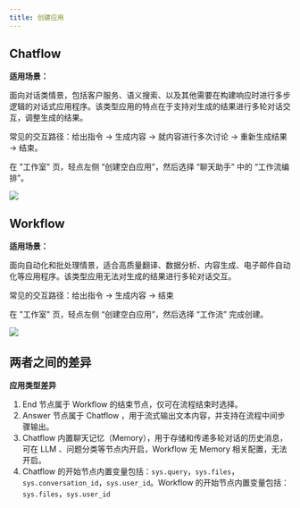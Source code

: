 ```yaml
---
title: 创建应用
---
```


## Chatflow

**适用场景：**

面向对话类情景，包括客户服务、语义搜索、以及其他需要在构建响应时进行多步逻辑的对话式应用程序。该类型应用的特点在于支持对生成的结果进行多轮对话交互，调整生成的结果。

常见的交互路径：给出指令 → 生成内容 → 就内容进行多次讨论 → 重新生成结果 → 结束。

在 "工作室" 页，轻点左侧 “创建空白应用”，然后选择 “聊天助手” 中的 “工作流编排”。

![](https://assets-docs.dify.ai/2025/05/8eb5a12939c298bc7cb9a778d10d42db.png)

## Workflow

**适用场景：**

面向自动化和批处理情景，适合高质量翻译、数据分析、内容生成、电子邮件自动化等应用程序。该类型应用无法对生成的结果进行多轮对话交互。

常见的交互路径：给出指令 → 生成内容 → 结束

在 "工作室" 页，轻点左侧 “创建空白应用”，然后选择 “工作流” 完成创建。

![](/zh-hans/user-guide/.gitbook/assets/workflow.png)

## 两者之间的差异

**应用类型差异**

1. End 节点属于 Workflow 的结束节点，仅可在流程结束时选择。
2. Answer 节点属于 Chatflow ，用于流式输出文本内容，并支持在流程中间步骤输出。
3. Chatflow 内置聊天记忆（Memory），用于存储和传递多轮对话的历史消息，可在 LLM 、问题分类等节点内开启，Workflow 无 Memory 相关配置，无法开启。
4. Chatflow 的开始节点内置变量包括：`sys.query`，`sys.files`，`sys.conversation_id`，`sys.user_id`。Workflow 的开始节点内置变量包括：`sys.files`，`sys.user_id`
